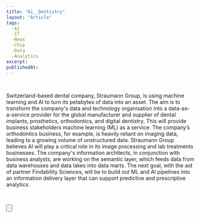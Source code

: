 ```yaml
---
title: "Ai__Dentistry"
layout: "Article"
tags: 
  -AI 
  -IT
  -News
  -Chip
  -Data
  -Analytics
excerpt:
publishedAt:
---
```


<br />
<p> Switzerland-based dental company, Straumann Group, is using machine learning and AI to turn its petabytes of data into an asset.
The aim is to transform the company's data and technology organisation into a data-as-a-service provider for the global manufacturer
and supplier of dental implants, prosthetics, orthodontics, and digital dentistry.
This will provide business stakeholders machine learning (ML) as a service. The company’s orthodontics business, for example, 
is heavily reliant on imaging data, leading to a growing volume of unstructured data. Straumann Group believes AI will play a critical
role in its image processing and lab treatments businesses. The company's information architects, in conjunction with business analysts,
are working on the semantic layer, which feeds data from data warehouses and data lakes into data marts. The next goal, with the aid of partner Findability Sciences,
will be to build out ML and AI pipelines into an information delivery layer that can support predictive and prescriptive analytics.
</p>
<br />

<Button
  address="https://www.cio.com/article/455895/straumann-group-is-transforming-dentistry-with-data-ai.html"
  text="Source"
/>